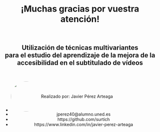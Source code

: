 
## {visibility="uncounted" data-hide-controls="true" data-hide-slide-number="true" background-color="#006dae"}

<h1 style="text-align: center;">¡Muchas gracias por vuestra atención!</h1>

<br>

<h2 style="text-align: center;"><i class="fa-solid fa-book"></i> Utilización de técnicas multivariantes<br>para el estudio del aprendizaje de la mejora de la<br>accesibilidad en el subtitulado de vídeos</h2>

<br>

<div style="text-align: center;">
* <div style="display: flex; align-items: center"><img src="images/yo.jpeg" style="border-radius:50%;" width="100px"> Realizado por: Javier Pérez  Arteaga</div>
* <i class="fa-solid fa-envelope"></i> jperez40@alumno.uned.es 
* <i class="fa-brands fa-github"></i> https://github.com/surtich
* <i class="fa-brands fa-linkedin"></i> https://www.linkedin.com/in/javier-perez-arteaga
</div>
